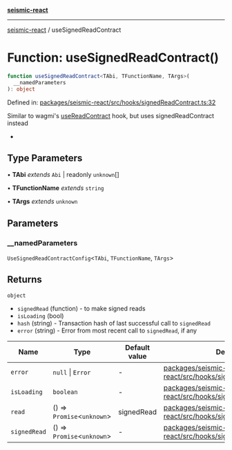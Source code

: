 [**seismic-react**](/seismic-react/README.mdx)

---

[seismic-react](/seismic-react/globals.mdx) / useSignedReadContract

# Function: useSignedReadContract()

```ts
function useSignedReadContract<TAbi, TFunctionName, TArgs>(
  __namedParameters
): object
```

Defined in: [packages/seismic-react/src/hooks/signedReadContract.ts:32](https://github.com/SeismicSystems/seismic-client/blob/cb75194f66fb66f27bff97f628b52821e148b5ec/packages/seismic-react/src/hooks/signedReadContract.ts#L32)

Similar to wagmi's [useReadContract](https://wagmi.sh/react/api/hooks/useReadContract) hook,
but uses signedReadContract instead

-

## Type Parameters

• **TAbi** _extends_ `Abi` \| readonly `unknown`[]

• **TFunctionName** _extends_ `string`

• **TArgs** _extends_ `unknown`

## Parameters

### \_\_namedParameters

`UseSignedReadContractConfig`\<`TAbi`, `TFunctionName`, `TArgs`\>

## Returns

`object`

- `signedRead` (function) - to make signed reads
- `isLoading` (bool)
- `hash` (string) - Transaction hash of last successful call to `signedRead`
- `error` (string) - Error from most recent call to `signedRead`, if any

| Name                                 | Type                         | Default value | Defined in                                                                                                                                                                                                             |
| ------------------------------------ | ---------------------------- | ------------- | ---------------------------------------------------------------------------------------------------------------------------------------------------------------------------------------------------------------------- |
| <a id="error"></a> `error`           | `null` \| `Error`            | -             | [packages/seismic-react/src/hooks/signedReadContract.ts:84](https://github.com/SeismicSystems/seismic-client/blob/cb75194f66fb66f27bff97f628b52821e148b5ec/packages/seismic-react/src/hooks/signedReadContract.ts#L84) |
| <a id="isloading"></a> `isLoading`   | `boolean`                    | -             | [packages/seismic-react/src/hooks/signedReadContract.ts:83](https://github.com/SeismicSystems/seismic-client/blob/cb75194f66fb66f27bff97f628b52821e148b5ec/packages/seismic-react/src/hooks/signedReadContract.ts#L83) |
| <a id="read"></a> `read`             | () => `Promise`\<`unknown`\> | signedRead    | [packages/seismic-react/src/hooks/signedReadContract.ts:82](https://github.com/SeismicSystems/seismic-client/blob/cb75194f66fb66f27bff97f628b52821e148b5ec/packages/seismic-react/src/hooks/signedReadContract.ts#L82) |
| <a id="signedread"></a> `signedRead` | () => `Promise`\<`unknown`\> | -             | [packages/seismic-react/src/hooks/signedReadContract.ts:81](https://github.com/SeismicSystems/seismic-client/blob/cb75194f66fb66f27bff97f628b52821e148b5ec/packages/seismic-react/src/hooks/signedReadContract.ts#L81) |
